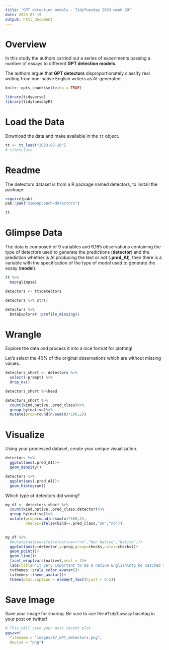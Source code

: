 ```yaml
---
title: "GPT detection models - TidyTuesday 2023 week 29"
date: 2023-07-19
output: html_document
---
```


# Overview

In this study the authors carried out a series of experiments passing a number of essays to different **GPT detection models**. 

The authors argue that **GPT detectors** disproportionately classify real writing from non-native English writers as AI-generated.


```r

knitr::opts_chunk$set(echo = TRUE)

library(tidyverse)
library(tidytuesdayR)

```

# Load the Data

Download the data and make available in the `tt` object.

```r

tt <- tt_load("2023-07-18")
# tt%>%class
```


# Readme

The detectors dataset is from a R package named detectors, to install the package: 
```r
require(pak)
pak::pak("simonpcouch/detectors")
```


```r
tt
```


# Glimpse Data

The data is composed of 9 variables and 6,185 observations containing the type of detectors used to generate the predictions (**detector**) and the prediction whether is AI producing the text or not (**.pred_AI**), then there is a variable with the specification of the type of model used to generate the essay (**model**).

```r

tt %>% 
  map(glimpse)

```

```r
detectors <- tt$detectors
```


```r
detectors %>% str()
```
```r
detectors %>%
  DataExplorer::profile_missing()
```

# Wrangle

Explore the data and process it into a nice format for plotting! 


Let's select the 40% of the original observations which are without missing values.
```r
detectors_short <- detectors %>%
  select(-prompt) %>%
  drop_na() 

detectors_short %>%head
```

```r
detectors_short %>% 
  count(kind,native,.pred_class)%>% 
  group_by(native)%>%
  mutate(prop=round(n/sum(n)*100,2))
```

# Visualize

Using your processed dataset, create your unique visualization.

```r
detectors %>%
  ggplot(aes(.pred_AI))+
  geom_density()
```
```r
detectors %>%
  ggplot(aes(.pred_AI))+
  geom_histogram()
```


Which type of detectors did wrong?
```r
my_df <- detectors_short %>% 
  count(kind,native,.pred_class,detector)%>% 
  group_by(native)%>%
  mutate(prop=round(n/sum(n)*100,2),
         checks=ifelse(kind==.pred_class,"ok","no"))
  
```

```r
my_df %>%
  #mutate(native=ifelse(native=="no","Non Native","Native"))+
  ggplot(aes(x=detector,y=prop,group=checks,color=checks))+
  geom_point()+
  geom_line()+
  facet_wrap(vars(native),ncol = 1)+
  labs(title="It very important to be a native English\nto be catched right using AI for essays",caption="DataSouce: #TidyTuesday 2023 week 29 GPT Detectors | DataViz: @fgazzelloni")+
  tvthemes::scale_color_avatar()+
  tvthemes::theme_avatar()+
  theme(plot.caption = element_text(hjust = 0.5))
```


# Save Image

Save your image for sharing. Be sure to use the `#TidyTuesday` hashtag in your post on twitter! 

```r

# This will save your most recent plot
ggsave(
  filename = "images/07_GPT_detectors.png",
  device = "png")

```
